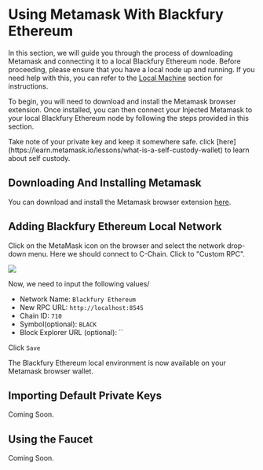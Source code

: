 
# Using Metamask With Blackfury Ethereum

In this section, we will guide you through the process of
downloading Metamask and connecting it to a local Blackfury Ethereum node.
Before proceeding, please ensure that you have a local node up and running.
If you need help with this, you can refer to the [Local Machine](./running-a-node/running-locally) section for instructions.

To begin, you will need to download and install the Metamask browser extension.
Once installed, you can then connect your Injected Metamask to your local Blackfury Ethereum
node by following the steps provided in this section.

<Callout type="warning" emoji="⚠️">
  Take note of your private key and keep it somewhere safe. click
  [here](https://learn.metamask.io/lessons/what-is-a-self-custody-wallet) to
  learn about self custody.
</Callout>

## Downloading And Installing Metamask

You can download and install the Metamask browser extension [here](https://metamask.io/download/).

## Adding Blackfury Ethereum Local Network

Click on the MetaMask icon on the browser and select the network drop-down menu. Here we should connect to C-Chain. Click to "Custom RPC".

![](/metamask-add-network.png)

Now, we need to input the following values/

- Network Name: `Blackfury Ethereum`
- New RPC URL: `http://localhost:8545`
- Chain ID: `710`
- Symbol(optional): `BLACK`
- Block Explorer URL (optional): ``

Click `Save`

The Blackfury Ethereum local environment is now available on your Metamask browser wallet.

## Importing Default Private Keys

Coming Soon.

## Using the Faucet

Coming Soon.
